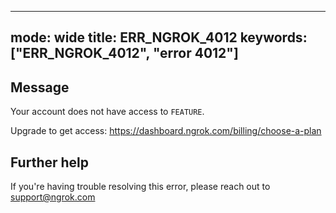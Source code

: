 
---
mode: wide
title: ERR_NGROK_4012
keywords: ["ERR_NGROK_4012", "error 4012"]
---

## Message
Your account does not have access to `FEATURE`.

Upgrade to get access: https://dashboard.ngrok.com/billing/choose-a-plan




## Further help
If you're having trouble resolving this error, please reach out to [support@ngrok.com](mailto:support@ngrok.com?subject=Help%20with%20ERR_NGROK_4012)

